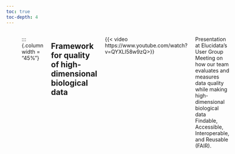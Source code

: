 ```yaml
---
toc: true
toc-depth: 4
---
```


:::: {.columns}

:::{.column width="45%"}

## Panel discussion: Implementing ML in biopharma R&D
{{< video https://www.youtube.com/watch?v=s0qyxYvuMa0>}}

A discussion with Cyclica, Altis Labs, Elucidata, and Atomwise on how to run successful machine learning projects in biotech and pharma R&D.
:::

:::{.column width="5%"}
:::

::: {.column width = "45%"}

## Framework for quality of high-dimensional biological data

{{< video https://www.youtube.com/watch?v=QYXLI58w9zQ>}}

Presentation at Elucidata's User Group Meeting on how our team evaluates and measures data quality while making high-dimensional biological data Findable, Accessible, Interoperable, and Reusable (FAIR).
:::

:::{.column width="45%"}
## Role of data-curation with ontologies in biopharma R&D
{{< video https://www.youtube.com/watch?v=TSgNfaz2ZS0>}}

Talk with [Pistoia Alliance](https://www.pistoiaalliance.org/), a non-profit alliance working to increase pre-competitive collaboration in life sciences industry. The talk highlights the role of data curation through ontologies to make data FAIR and to accelerate research.
:::

:::{.column width="5%"}
:::

:::{.column width=45%}
## Product release: Curated multi-omics data atlas

{{< video https://www.youtube.com/watch?v=jobtBNCjmMo&t=964s>}}

Product release for Elucidata’s Liver OmixAtlas, the largest repository of ML-ready liver tissue-derived biological datasets. The goal is to provide a curated data source of scRNA-seq, RNA-seq, proteomics, and metabolomics data to accelerate drug discovery.
:::

::::
